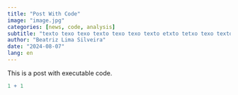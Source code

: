 ```yaml
---
title: "Post With Code"
image: "image.jpg"
categories: [news, code, analysis]
subtitle: "texto texo texo texto texo texo texto etxto tetxo texo texto texo"
author: "Beatriz Lima Silveira"
date: "2024-08-07"
lang: en
---
```


This is a post with executable code.

```r
1 + 1
```
